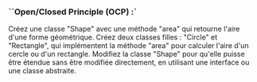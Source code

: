 ### **``Open/Closed Principle (OCP) :`**

Créez une classe "Shape" avec une méthode "area" qui retourne l'aire d'une forme géométrique. Créez deux classes filles : "Circle" et "Rectangle", qui implémentent la méthode "area" pour calculer l'aire d'un cercle ou d'un rectangle. Modifiez la classe "Shape" pour qu'elle puisse être étendue sans être modifiée directement, en utilisant une interface ou une classe abstraite.
